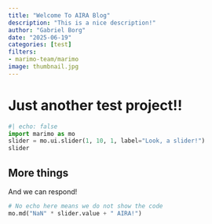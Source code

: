 ```yaml
---
title: "Welcome To AIRA Blog"
description: "This is a nice description!"
author: "Gabriel Borg"
date: "2025-06-19"
categories: [test]
filters:
- marimo-team/marimo
image: thumbnail.jpg
---
```



# Just another test project!!

```python {.marimo}
#| echo: false
import marimo as mo
slider = mo.ui.slider(1, 10, 1, label="Look, a slider!")
slider
```

## More things

And we can respond!

```python {.marimo}
# No echo here means we do not show the code
mo.md("NaN" * slider.value + " AIRA!")
```